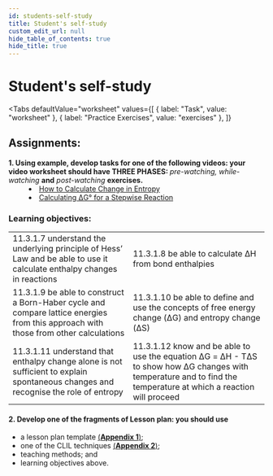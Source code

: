 ```yaml
---
id: students-self-study
title: Student's self-study
custom_edit_url: null
hide_table_of_contents: true
hide_title: true
---
```



<Theme thermodynamics />

# Student's self-study

<Tabs
  defaultValue="worksheet"
  values={[
    { label: "Task", value: "worksheet" },
    { label: "Practice Exercises", value: "exercises" },
  ]}
>

<TabItem value="worksheet">

## Assignments:

<dl>
  <dt>
    <strong>
      1. Using example, develop tasks for one of the following videos: your
      video worksheet should have THREE PHASES:
    </strong>
    <em> pre-watching, while-watching</em> <strong>and</strong> <em>
      post-watching
    </em> <strong>exercises.</strong>
  </dt>
  <dd>
    <li>
      <a href='https://youtu.be/_CyIgvYNolE'>
        How to Calculate Change in Entropy
      </a>
    </li>
    <li>
      <a href='https://youtu.be/zIxY9Ss4J_M'>
        Calculating ΔG° for a Stepwise Reaction
      </a>
    </li>
  </dd>
</dl>

### Learning objectives:

<table>
  <tr>
    <td>
      11.3.1.7 understand the underlying principle of Hess’ Law and be able to use it calculate enthalpy changes in reactions
    </td>
    <td>
      11.3.1.8 be able to calculate ΔH from bond enthalpies
    </td>
  </tr>
  <tr>
    <td>
      11.3.1.9 be able to construct a Born-Haber cycle and compare lattice energies from this approach with those from other calculations
    </td>
    <td>
      11.3.1.10 be able to define and use the concepts of free energy change (ΔG) and entropy change (ΔS)
    </td>
  </tr>
  <tr>
    <td>
      11.3.1.11 understand that enthalpy change alone is not sufficient to explain spontaneous changes and recognise the role of entropy
    </td>
    <td>
      11.3.1.12 know and be able to use the equation ΔG = ΔH - TΔS to show how ΔG changes with temperature and to find the temperature at which a reaction will proceed
    </td>
  </tr>
</table>

#### 2. Develop one of the fragments of Lesson plan: you should use

- a lesson plan template [(**Appendix 1**)](../appendix/1);
- one of the CLIL techniques [(**Appendix 2**)](../appendix/2);
- teaching methods; and
- learning objectives above.


</TabItem>

<TabItem value="exercises">
  <Frame src="https://learningapps.org/watch?v=ptu90xjx221" height="480px" />
</TabItem>

</Tabs>

